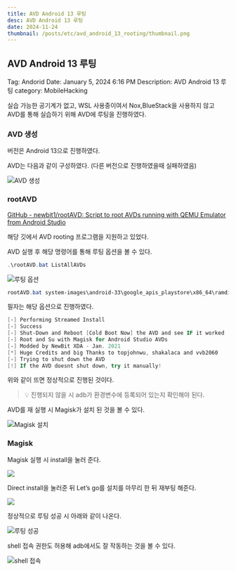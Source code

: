 ```yaml
---
title: AVD Android 13 루팅
desc: AVD Android 13 루팅
date: 2024-11-24
thumbnail: /posts/etc/avd_android_13_rooting/thumbnail.png
---
```


## AVD Android 13 루팅
Tag: Andorid
Date: January 5, 2024 6:16 PM
Description: AVD Android 13 루팅
category: MobileHacking

실습 가능한 공기계가 없고, WSL 사용중이여서 Nox,BlueStack을 사용하지 않고 AVD를 통해 실습하기 위해 AVD에 루팅을 진행하였다.

### AVD 생성
    
버전은 Android 13으로 진행하였다.

AVD는 다음과 같이 구성하였다. (다른 버전으로 진행하였을때 실패하였음)

![AVD 생성](/posts/etc/avd_android_13_rooting/0.png)

### rootAVD

[GitHub - newbit1/rootAVD: Script to root AVDs running with QEMU Emulator from Android Studio](https://github.com/newbit1/rootAVD?source=post_page-----f070a756c499--------------------------------)

해당 깃에서 AVD rooting 프로그램을 지원하고 있었다.

AVD 실행 후 해당 명령어를 통해 루팅 옵션을 볼 수 있다.

```powershell
.\rootAVD.bat ListAllAVDs
```

![루팅 옵션](/posts/etc/avd_android_13_rooting/1.png)

```powershell
rootAVD.bat system-images\android-33\google_apis_playstore\x86_64\ramdisk.img
```

필자는 해당 옵션으로 진행하였다. 

```powershell
[-] Performing Streamed Install
[-] Success
[-] Shut-Down and Reboot [Cold Boot Now] the AVD and see IF it worked
[-] Root and Su with Magisk for Android Studio AVDs
[-] Modded by NewBit XDA - Jan. 2021
[*] Huge Credits and big Thanks to topjohnwu, shakalaca and vvb2060
[-] Trying to shut down the AVD
[!] If the AVD doesnt shut down, try it manually!
```

위와 같이 뜨면 정상적으로 진행된 것이다. 


> 💡 진행되지 않을 시 adb가 환경변수에 등록되어 있는지 확인해야 된다.

AVD를 재 실행 시  Magisk가 설치 된 것을 볼 수 있다.

![Magisk 설치](/posts/etc/avd_android_13_rooting/2.png)

### Magisk

Magisk 실행 시 install을 눌러 준다.

![](/posts/etc/avd_android_13_rooting/3.png)

Direct install을 눌러준 뒤  Let’s go를 설치를 마무리 한 뒤 재부팅 해준다.

![](/posts/etc/avd_android_13_rooting/4.png)

정상적으로 루팅 성공 시 아래와 같이 나온다.

![루팅 성공](/posts/etc/avd_android_13_rooting/5.png)

shell 접속 권한도 허용해 adb에서도 잘 작동하는 것을 볼 수 있다.

![shell 접속](/posts/etc/avd_android_13_rooting/6.png)
